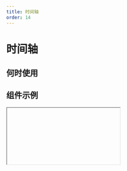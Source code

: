 ```yaml
---
title: 时间轴
order: 14
---
```


# 时间轴

## 何时使用

## 组件示例

<Iframe url="https://pre-yida-performance3.alibaba-inc.com/developer/timeLine-v2?isRenderNav=false" />

## 组件属性

| 属性名   |  属性code  | 类型 | 数据示例  | 动态属性 | 备注 | 
| :------ | :------ |: ------ | :------ | :----- |:----- |
| 时间轴数据 | dataSource  | object  | [{ title: 'Cloudy', time: '2016-06-10 10:30:00' }] | 否 |
| 折叠数据 | fold  | object  | [{ foldArea: [1, 2], foldShow: false }] | 否 |

## 时间轴数据格式

| 属性名   |  属性code  | 类型 | 数据示例  | 备注 |
| :------ | :------ |: ------ | :------ | :----- |
| 标题 | title  | string  |  '时间1' |
| 时间 | time  | string  |  '2019-01-05' ，'2019-02-05'，'2019-02-05'|
| 状态 | state  | string  | 'process', 'success', 'error'  |
| 图标 | icon  | string  |  'smile' |